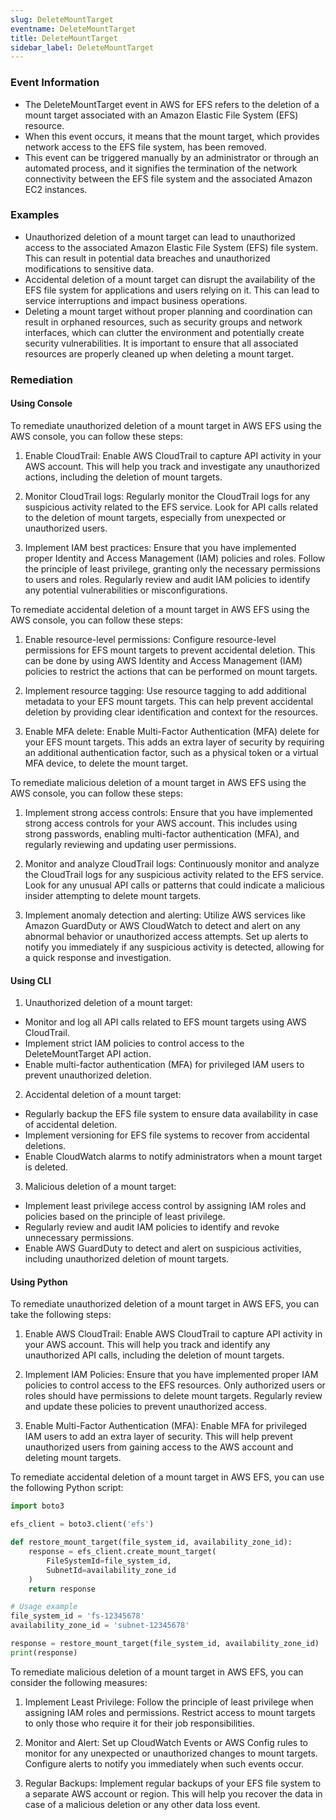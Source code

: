 ```yaml
--- 
slug: DeleteMountTarget
eventname: DeleteMountTarget
title: DeleteMountTarget
sidebar_label: DeleteMountTarget
---
```

                       
### Event Information

- The DeleteMountTarget event in AWS for EFS refers to the deletion of a mount target associated with an Amazon Elastic File System (EFS) resource.
- When this event occurs, it means that the mount target, which provides network access to the EFS file system, has been removed.
- This event can be triggered manually by an administrator or through an automated process, and it signifies the termination of the network connectivity between the EFS file system and the associated Amazon EC2 instances.


### Examples

- Unauthorized deletion of a mount target can lead to unauthorized access to the associated Amazon Elastic File System (EFS) file system. This can result in potential data breaches and unauthorized modifications to sensitive data.
- Accidental deletion of a mount target can disrupt the availability of the EFS file system for applications and users relying on it. This can lead to service interruptions and impact business operations.
- Deleting a mount target without proper planning and coordination can result in orphaned resources, such as security groups and network interfaces, which can clutter the environment and potentially create security vulnerabilities. It is important to ensure that all associated resources are properly cleaned up when deleting a mount target.

### Remediation

#### Using Console

To remediate unauthorized deletion of a mount target in AWS EFS using the AWS console, you can follow these steps:

1. Enable CloudTrail: Enable AWS CloudTrail to capture API activity in your AWS account. This will help you track and investigate any unauthorized actions, including the deletion of mount targets.

2. Monitor CloudTrail logs: Regularly monitor the CloudTrail logs for any suspicious activity related to the EFS service. Look for API calls related to the deletion of mount targets, especially from unexpected or unauthorized users.

3. Implement IAM best practices: Ensure that you have implemented proper Identity and Access Management (IAM) policies and roles. Follow the principle of least privilege, granting only the necessary permissions to users and roles. Regularly review and audit IAM policies to identify any potential vulnerabilities or misconfigurations.

To remediate accidental deletion of a mount target in AWS EFS using the AWS console, you can follow these steps:

1. Enable resource-level permissions: Configure resource-level permissions for EFS mount targets to prevent accidental deletion. This can be done by using AWS Identity and Access Management (IAM) policies to restrict the actions that can be performed on mount targets.

2. Implement resource tagging: Use resource tagging to add additional metadata to your EFS mount targets. This can help prevent accidental deletion by providing clear identification and context for the resources.

3. Enable MFA delete: Enable Multi-Factor Authentication (MFA) delete for your EFS mount targets. This adds an extra layer of security by requiring an additional authentication factor, such as a physical token or a virtual MFA device, to delete the mount target.

To remediate malicious deletion of a mount target in AWS EFS using the AWS console, you can follow these steps:

1. Implement strong access controls: Ensure that you have implemented strong access controls for your AWS account. This includes using strong passwords, enabling multi-factor authentication (MFA), and regularly reviewing and updating user permissions.

2. Monitor and analyze CloudTrail logs: Continuously monitor and analyze the CloudTrail logs for any suspicious activity related to the EFS service. Look for any unusual API calls or patterns that could indicate a malicious insider attempting to delete mount targets.

3. Implement anomaly detection and alerting: Utilize AWS services like Amazon GuardDuty or AWS CloudWatch to detect and alert on any abnormal behavior or unauthorized access attempts. Set up alerts to notify you immediately if any suspicious activity is detected, allowing for a quick response and investigation.

#### Using CLI

1. Unauthorized deletion of a mount target:
- Monitor and log all API calls related to EFS mount targets using AWS CloudTrail.
- Implement strict IAM policies to control access to the DeleteMountTarget API action.
- Enable multi-factor authentication (MFA) for privileged IAM users to prevent unauthorized deletion.

2. Accidental deletion of a mount target:
- Regularly backup the EFS file system to ensure data availability in case of accidental deletion.
- Implement versioning for EFS file systems to recover from accidental deletions.
- Enable CloudWatch alarms to notify administrators when a mount target is deleted.

3. Malicious deletion of a mount target:
- Implement least privilege access control by assigning IAM roles and policies based on the principle of least privilege.
- Regularly review and audit IAM policies to identify and revoke unnecessary permissions.
- Enable AWS GuardDuty to detect and alert on suspicious activities, including unauthorized deletion of mount targets.

#### Using Python

To remediate unauthorized deletion of a mount target in AWS EFS, you can take the following steps:

1. Enable AWS CloudTrail: Enable AWS CloudTrail to capture API activity in your AWS account. This will help you track and identify any unauthorized API calls, including the deletion of mount targets.

2. Implement IAM Policies: Ensure that you have implemented proper IAM policies to control access to the EFS resources. Only authorized users or roles should have permissions to delete mount targets. Regularly review and update these policies to prevent unauthorized access.

3. Enable Multi-Factor Authentication (MFA): Enable MFA for privileged IAM users to add an extra layer of security. This will help prevent unauthorized users from gaining access to the AWS account and deleting mount targets.

To remediate accidental deletion of a mount target in AWS EFS, you can use the following Python script:

```python
import boto3

efs_client = boto3.client('efs')

def restore_mount_target(file_system_id, availability_zone_id):
    response = efs_client.create_mount_target(
        FileSystemId=file_system_id,
        SubnetId=availability_zone_id
    )
    return response

# Usage example
file_system_id = 'fs-12345678'
availability_zone_id = 'subnet-12345678'

response = restore_mount_target(file_system_id, availability_zone_id)
print(response)
```

To remediate malicious deletion of a mount target in AWS EFS, you can consider the following measures:

1. Implement Least Privilege: Follow the principle of least privilege when assigning IAM roles and permissions. Restrict access to mount targets to only those who require it for their job responsibilities.

2. Monitor and Alert: Set up CloudWatch Events or AWS Config rules to monitor for any unexpected or unauthorized changes to mount targets. Configure alerts to notify you immediately when such events occur.

3. Regular Backups: Implement regular backups of your EFS file system to a separate AWS account or region. This will help you recover the data in case of a malicious deletion or any other data loss event.


 